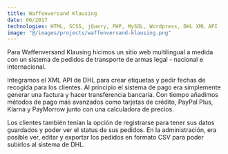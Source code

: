 ```yaml
---
title: Waffenversand Klausing
date: 06/2017
technologies: HTML, SCSS, jQuery, PHP, MySQL, Wordpress, DHL XML API
image: "@/images/projects/waffenversand-klausing.png"
---
```


Para Waffenversand Klausing hicimos un sitio web multilingual a medida con un sistema de pedidos de transporte de armas legal - nacional e internacional.

Integramos el XML API de DHL para crear etiquetas y pedir fechas de recogida para los clientes. Al principio el sistema de pago era simplemente generar una factura y hacer transferencia bancaria.
Con tiempo añadimos métodos de pago más avanzados como tarjetas de crédito, PayPal Plus, Klarna y PayMorrow junto con una calculadora de precios.

Los clientes también tenían la opción de registrarse para tener sus datos guardados y poder ver el status de sus pedidos.
En la administración, era posible ver, editar y exportar los pedidos en formato CSV para poder subirlos al sistema de DHL.

